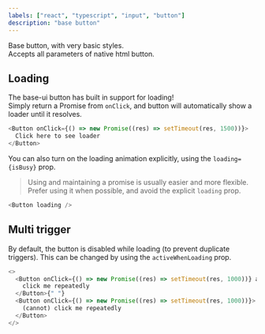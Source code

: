 ```yaml
---
labels: ["react", "typescript", "input", "button"]
description: "base button"
---
```



Base button, with very basic styles.  
Accepts all parameters of native html button.

## Loading

The base-ui button has built in support for loading!  
Simply return a Promise from `onClick`, and button will automatically show a loader until it resolves.

```js live=true
<Button onClick={() => new Promise((res) => setTimeout(res, 1500))}>
  Click here to see loader
</Button>
```

You can also turn on the loading animation explicitly, using the `loading={isBusy}` prop.

> Using and maintaining a promise is usually easier and more flexible.  
> Prefer using it when possible, and avoid the explicit `loading` prop.

```js live=true
<Button loading />
```

## Multi trigger

By default, the button is disabled while loading (to prevent duplicate triggers). This can be changed by using the `activeWhenLoading` prop.

```js live=true
<>
  <Button onClick={() => new Promise((res) => setTimeout(res, 1000))} activeWhenLoading>
    click me repeatedly
  </Button>{" "}
  <Button onClick={() => new Promise((res) => setTimeout(res, 1000))}>
    (cannot) click me repeatedly
  </Button>
</>
```
